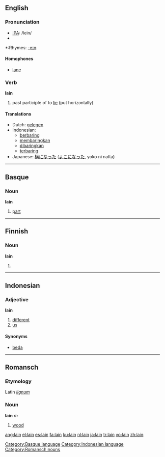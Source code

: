 ==English==

===Pronunciation===
*[[w:IPA|IPA]]: /lein/
*{{audio|en-us-lain.ogg|Audio (US)}}

*:Rhymes: [[Rhymes:English:-eɪn|-eɪn]]

====Homophones====
*[[lane]]

===Verb===
'''lain'''

# past participle of to [[lie]] (put horizontally)

====Translations====
*Dutch: [[gelegen]]
*Indonesian:
** [[baring|berbaring]]
** [[baring|membaringkan]]
** [[baring|dibaringkan]]
** [[baring|terbaring]]
*Japanese: [[横になった]] ([[よこになった]], yoko ni natta)

----

==Basque==

===Noun===
'''lain'''

# [[part]]

[[Category:Basque language]]

----

==Finnish==
===Noun===
'''lain'''

#{{fi-noun genitive singular of|laki}}

----

==Indonesian==

===Adjective===
'''lain'''

# [[different]]
# [[us]]

====Synonyms====
* [[beda]]

[[Category:Indonesian language]]

----

==Romansch==

===Etymology===
Latin ''[[lignum]]''

===Noun===
'''lain''' ''m''

# [[wood]]

[[Category:Romansch nouns]]

[[ang:lain]]
[[el:lain]]
[[es:lain]]
[[fa:lain]]
[[ku:lain]]
[[nl:lain]]
[[ja:lain]]
[[tr:lain]]
[[vo:lain]]
[[zh:lain]]